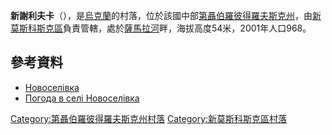 {{coord|48|34|16|N|35|14|31|E|scale:30000_region:UA|display=title}}

'''新謝利夫卡'''（{{lang-uk|Новоселівка}}），是[[烏克蘭|烏克蘭]]的村落，位於該國中部[[第聶伯羅彼得羅夫斯克州|第聶伯羅彼得羅夫斯克州]]，由[[新莫斯科斯克區|新莫斯科斯克區]]負責管轄，處於[[薩馬拉河_(第聶伯河支流)|薩馬拉河]]畔，海拔高度54米，2001年人口968。

==參考資料==
*[http://gska2.rada.gov.ua/pls/z7502/A005?rdat1=06.12.2007&rf7571=5890 Новоселівка]{{dead link|date=2018年3月 |bot=InternetArchiveBot |fix-attempted=yes }}
* [http://weather.in.ua/ua/dnepropetrovskaja/18037 Погода в селі Новоселівка] {{Wayback|url=http://weather.in.ua/ua/dnepropetrovskaja/18037 |date=20160607155918 }}

{{DEFAULTSORT:Новоселівка}}
[[Category:第聶伯羅彼得羅夫斯克州村落|Category:第聶伯羅彼得羅夫斯克州村落]]
[[Category:新莫斯科斯克區村落|Category:新莫斯科斯克區村落]]


{{Dnipropetrovsk-geo-stub}}